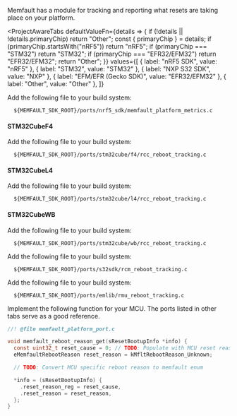 

Memfault has a module for tracking and reporting what resets are taking place on
your platform.

<ProjectAwareTabs
  defaultValueFn={details => {
    if (!details || !details.primaryChip) return "Other";
    const { primaryChip } = details;
    if (primaryChip.startsWith("nRF5")) return "nRF5";
    if (primaryChip === "STM32") return "STM32";
    if (primaryChip === "EFR32/EFM32") return "EFR32/EFM32";
    return "Other";
  }}
  values={[
    { label: "nRF5 SDK", value: "nRF5" },
    { label: "STM32", value: "STM32" },
    { label: "NXP S32 SDK", value: "NXP" },
    { label: "EFM/EFR (Gecko SDK)", value: "EFR32/EFM32" },
    { label: "Other", value: "Other" },
  ]}
>
  <TabItem value="nRF5">

Add the following file to your build system:

```
  ${MEMFAULT_SDK_ROOT}/ports/nrf5_sdk/memfault_platform_metrics.c
```

  </TabItem>
  <TabItem value="STM32">

#### STM32CubeF4

Add the following file to your build system:

```
  ${MEMFAULT_SDK_ROOT}/ports/stm32cube/f4/rcc_reboot_tracking.c
```

#### STM32CubeL4

Add the following file to your build system:

```
  ${MEMFAULT_SDK_ROOT}/ports/stm32cube/l4/rcc_reboot_tracking.c
```

#### STM32CubeWB

Add the following file to your build system:

```
  ${MEMFAULT_SDK_ROOT}/ports/stm32cube/wb/rcc_reboot_tracking.c
```

<AllocateNoinitRegion />

  </TabItem>
  <TabItem value="NXP">

Add the following file to your build system:

```
  ${MEMFAULT_SDK_ROOT}/ports/s32sdk/rcm_reboot_tracking.c
```

<AllocateNoinitRegion />

  </TabItem>
  <TabItem value="EFR32/EFM32">

Add the following file to your build system:

```
  ${MEMFAULT_SDK_ROOT}/ports/emlib/rmu_reboot_tracking.c
```

<AllocateNoinitRegion />

  </TabItem>
  <TabItem value="Other">

Implement the following function for your MCU. The ports listed in other tabs
serve as a good reference.

```c
//! @file memfault_platform_port.c

void memfault_reboot_reason_get(sResetBootupInfo *info) {
  const uint32_t reset_cause = 0; // TODO: Populate with MCU reset reason
  eMemfaultRebootReason reset_reason = kMfltRebootReason_Unknown;

  // TODO: Convert MCU specific reboot reason to memfault enum

  *info = (sResetBootupInfo) {
    .reset_reason_reg = reset_cause,
    .reset_reason = reset_reason,
  };
}
```

<AllocateNoinitRegion />

  </TabItem>
</ProjectAwareTabs>
